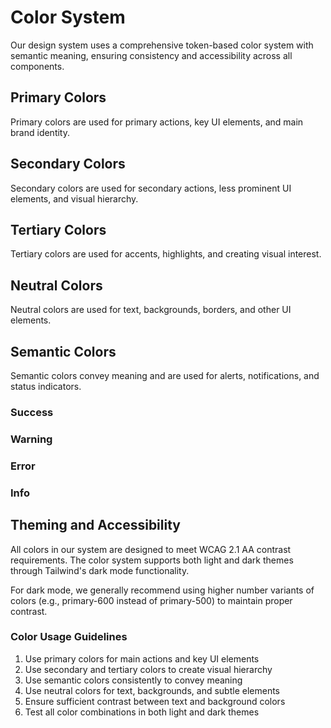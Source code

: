 
<Meta title="Tokens/Colors" />

# Color System

Our design system uses a comprehensive token-based color system with semantic meaning, ensuring consistency and accessibility across all components.

## Primary Colors

Primary colors are used for primary actions, key UI elements, and main brand identity.

<ColorPalette>
  <ColorItem 
    title="Primary" 
    subtitle="Used for primary actions and key UI elements" 
    colors={{
      50: colors.primary[50],
      100: colors.primary[100],
      200: colors.primary[200],
      300: colors.primary[300],
      400: colors.primary[400],
      500: colors.primary[500],
      600: colors.primary[600],
      700: colors.primary[700],
      800: colors.primary[800],
      900: colors.primary[900],
      950: colors.primary[950],
    }} 
  />
</ColorPalette>

## Secondary Colors

Secondary colors are used for secondary actions, less prominent UI elements, and visual hierarchy.

<ColorPalette>
  <ColorItem 
    title="Secondary" 
    subtitle="Used for secondary actions and UI elements" 
    colors={{
      50: colors.secondary[50],
      100: colors.secondary[100],
      200: colors.secondary[200],
      300: colors.secondary[300],
      400: colors.secondary[400],
      500: colors.secondary[500],
      600: colors.secondary[600],
      700: colors.secondary[700],
      800: colors.secondary[800],
      900: colors.secondary[900],
      950: colors.secondary[950],
    }} 
  />
</ColorPalette>

## Tertiary Colors

Tertiary colors are used for accents, highlights, and creating visual interest.

<ColorPalette>
  <ColorItem 
    title="Tertiary" 
    subtitle="Used for accents and highlights" 
    colors={{
      50: colors.tertiary[50],
      100: colors.tertiary[100],
      200: colors.tertiary[200],
      300: colors.tertiary[300],
      400: colors.tertiary[400],
      500: colors.tertiary[500],
      600: colors.tertiary[600],
      700: colors.tertiary[700],
      800: colors.tertiary[800],
      900: colors.tertiary[900],
      950: colors.tertiary[950],
    }} 
  />
</ColorPalette>

## Neutral Colors

Neutral colors are used for text, backgrounds, borders, and other UI elements.

<ColorPalette>
  <ColorItem 
    title="Neutral" 
    subtitle="Used for text, backgrounds, and borders" 
    colors={{
      50: colors.neutral[50],
      100: colors.neutral[100],
      200: colors.neutral[200],
      300: colors.neutral[300],
      400: colors.neutral[400],
      500: colors.neutral[500],
      600: colors.neutral[600],
      700: colors.neutral[700],
      800: colors.neutral[800],
      900: colors.neutral[900],
      950: colors.neutral[950],
    }} 
  />
</ColorPalette>

## Semantic Colors

Semantic colors convey meaning and are used for alerts, notifications, and status indicators.

### Success

<ColorPalette>
  <ColorItem 
    title="Success" 
    subtitle="Used for success states and positive actions" 
    colors={{
      50: colors.success[50],
      100: colors.success[100],
      200: colors.success[200],
      300: colors.success[300],
      400: colors.success[400],
      500: colors.success[500],
      600: colors.success[600],
      700: colors.success[700],
      800: colors.success[800],
      900: colors.success[900],
      950: colors.success[950],
    }} 
  />
</ColorPalette>

### Warning

<ColorPalette>
  <ColorItem 
    title="Warning" 
    subtitle="Used for warning states and cautionary actions" 
    colors={{
      50: colors.warning[50],
      100: colors.warning[100],
      200: colors.warning[200],
      300: colors.warning[300],
      400: colors.warning[400],
      500: colors.warning[500],
      600: colors.warning[600],
      700: colors.warning[700],
      800: colors.warning[800],
      900: colors.warning[900],
      950: colors.warning[950],
    }} 
  />
</ColorPalette>

### Error

<ColorPalette>
  <ColorItem 
    title="Error" 
    subtitle="Used for error states and destructive actions" 
    colors={{
      50: colors.error[50],
      100: colors.error[100],
      200: colors.error[200],
      300: colors.error[300],
      400: colors.error[400],
      500: colors.error[500],
      600: colors.error[600],
      700: colors.error[700],
      800: colors.error[800],
      900: colors.error[900],
      950: colors.error[950],
    }} 
  />
</ColorPalette>

### Info

<ColorPalette>
  <ColorItem 
    title="Info" 
    subtitle="Used for informational states and neutral actions" 
    colors={{
      50: colors.info[50],
      100: colors.info[100],
      200: colors.info[200],
      300: colors.info[300],
      400: colors.info[400],
      500: colors.info[500],
      600: colors.info[600],
      700: colors.info[700],
      800: colors.info[800],
      900: colors.info[900],
      950: colors.info[950],
    }} 
  />
</ColorPalette>

## Theming and Accessibility

All colors in our system are designed to meet WCAG 2.1 AA contrast requirements. The color system supports both light and dark themes through Tailwind's dark mode functionality.

For dark mode, we generally recommend using higher number variants of colors (e.g., primary-600 instead of primary-500) to maintain proper contrast.

### Color Usage Guidelines

1. Use primary colors for main actions and key UI elements
2. Use secondary and tertiary colors to create visual hierarchy
3. Use semantic colors consistently to convey meaning
4. Use neutral colors for text, backgrounds, and subtle elements
5. Ensure sufficient contrast between text and background colors
6. Test all color combinations in both light and dark themes